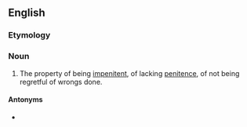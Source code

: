 {{also|impénitence}}
==English==

===Etymology===
{{prefix|en|im|penitence}}

===Noun===
{{en-noun|-|s}}

# The property of being [[impenitent]], of lacking [[penitence]], of not being regretful of wrongs done.

====Antonyms====
* {{l|en|penitence}}